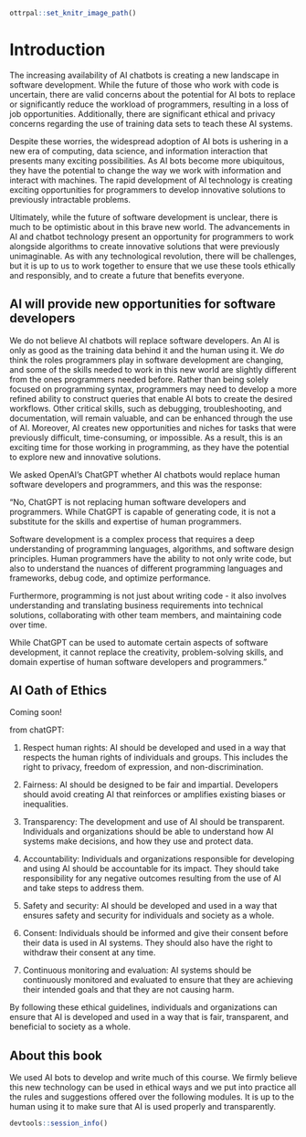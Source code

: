 
```r
ottrpal::set_knitr_image_path()
```

# Introduction

The increasing availability of AI chatbots is creating a new landscape in software development. While the future of those who work with code is uncertain, there are valid concerns about the potential for AI bots to replace or significantly reduce the workload of programmers, resulting in a loss of job opportunities. Additionally, there are significant ethical and privacy concerns regarding the use of training data sets to teach these AI systems.

Despite these worries, the widespread adoption of AI bots is ushering in a new era of computing, data science, and information interaction that presents many exciting possibilities. As AI bots become more ubiquitous, they have the potential to change the way we work with information and interact with machines. The rapid development of AI technology is creating exciting opportunities for programmers to develop innovative solutions to previously intractable problems.

Ultimately, while the future of software development is unclear, there is much to be optimistic about in this brave new world. The advancements in AI and chatbot technology present an opportunity for programmers to work alongside algorithms to create innovative solutions that were previously unimaginable. As with any technological revolution, there will be challenges, but it is up to us to work together to ensure that we use these tools ethically and responsibly, and to create a future that benefits everyone.

## AI will provide new opportunities for software developers

We do not believe AI chatbots will replace software developers. An AI is only as good as the training data behind it and the human using it. We _do_ think the roles programmers play in software development are changing, and some of the skills needed to work in this new world are slightly different from the ones programmers needed before. Rather than being solely focused on programming syntax, programmers may need to develop a more refined ability to construct queries that enable AI bots to create the desired workflows. Other critical skills, such as debugging, troubleshooting, and documentation, will remain valuable, and can be enhanced through the use of AI. Moreover, AI creates new opportunities and niches for tasks that were previously difficult, time-consuming, or impossible. As a result, this is an exciting time for those working in programming, as they have the potential to explore new and innovative solutions. 

::: {.reflection}

We asked OpenAI's ChatGPT whether AI chatbots would replace human software developers and programmers, and this was the response:

"No, ChatGPT is not replacing human software developers and programmers. While ChatGPT is capable of generating code, it is not a substitute for the skills and expertise of human programmers.

Software development is a complex process that requires a deep understanding of programming languages, algorithms, and software design principles. Human programmers have the ability to not only write code, but also to understand the nuances of different programming languages and frameworks, debug code, and optimize performance.

Furthermore, programming is not just about writing code - it also involves understanding and translating business requirements into technical solutions, collaborating with other team members, and maintaining code over time.

While ChatGPT can be used to automate certain aspects of software development, it cannot replace the creativity, problem-solving skills, and domain expertise of human software developers and programmers."
:::

## AI Oath of Ethics

Coming soon!

from chatGPT:

1. Respect human rights: AI should be developed and used in a way that respects the human rights of individuals and groups. This includes the right to privacy, freedom of expression, and non-discrimination.

1. Fairness: AI should be designed to be fair and impartial. Developers should avoid creating AI that reinforces or amplifies existing biases or inequalities.

1. Transparency: The development and use of AI should be transparent. Individuals and organizations should be able to understand how AI systems make decisions, and how they use and protect data.

1. Accountability: Individuals and organizations responsible for developing and using AI should be accountable for its impact. They should take responsibility for any negative outcomes resulting from the use of AI and take steps to address them.

1. Safety and security: AI should be developed and used in a way that ensures safety and security for individuals and society as a whole.

1. Consent: Individuals should be informed and give their consent before their data is used in AI systems. They should also have the right to withdraw their consent at any time.

1. Continuous monitoring and evaluation: AI systems should be continuously monitored and evaluated to ensure that they are achieving their intended goals and that they are not causing harm.

By following these ethical guidelines, individuals and organizations can ensure that AI is developed and used in a way that is fair, transparent, and beneficial to society as a whole.

## About this book

We used AI bots to develop and write much of this course. We firmly believe this new technology can be used in ethical ways and we put into practice all the rules and suggestions offered over the following modules. It is up to the human using it to make sure that AI is used properly and transparently.



```r
devtools::session_info()
```
